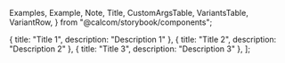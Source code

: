 
  Examples,
  Example,
  Note,
  Title,
  CustomArgsTable,
  VariantsTable,
  VariantRow,
} from "@calcom/storybook/components";


  { title: "Title 1", description: "Description 1" },
  { title: "Title 2", description: "Description 2" },
  { title: "Title 3", description: "Description 3" },
];

<Meta title="UI/List" component={List} />

<Title title="List" suffix="Brief" subtitle="Version 2.0 — Last Update: 24 Aug 2023" />

## Definition

The List component is used to render an unordered list with default styling

## Structure

List takes an array of objects to display a list in the UI

### List

<CustomArgsTable of={List} />

### ListItem

<CustomArgsTable of={ListItem} />

<Examples>
  <Example title="Default">
    <List>
      {listItems.map((item) => (
        <ListItem rounded={false}>
          <ListItemTitle className="mr-2">{item.title}</ListItemTitle>
          <ListItemText>{item.description}</ListItemText>
        </ListItem>
      ))}
    </List>
  </Example>
  <Example title="Round Container">
    <List roundContainer={false}>
      {listItems.map((item) => (
        <ListItem rounded={false}>
          <ListItemTitle className="mr-2">{item.title}</ListItemTitle>
          <ListItemText>{item.description}</ListItemText>
        </ListItem>
      ))}
    </List>
  </Example>
  <Example title="No Border Treatment">
    <List noBorderTreatment={true}>
      {listItems.map((item) => (
        <ListItem rounded={false}>
          <ListItemTitle className="mr-2">{item.title}</ListItemTitle>
          <ListItemText>{item.description}</ListItemText>
        </ListItem>
      ))}
    </List>
  </Example>
</Examples>

<Title offset title="List" suffix="Variants" />

<Canvas>
  <Story
    name="List"
    args={{
      roundContainer: true,
      noBorderTreatment: false,
      rounded: false,
      expanded: false,
    }}>
    {({ roundContainer, noBorderTreatment, rounded, expanded }) => (
      <VariantsTable titles={["Default"]} columnMinWidth={150}>
        <VariantRow>
          <List roundContainer={roundContainer} noBorderTreatment={noBorderTreatment}>
            {listItems.map((item) => (
              <ListItem rounded={rounded} expanded={expanded}>
                <ListItemTitle className="mr-2">{item.title}</ListItemTitle>
                <ListItemText>{item.description}</ListItemText>
              </ListItem>
            ))}
          </List>
        </VariantRow>
      </VariantsTable>
    )}
  </Story>
</Canvas>
